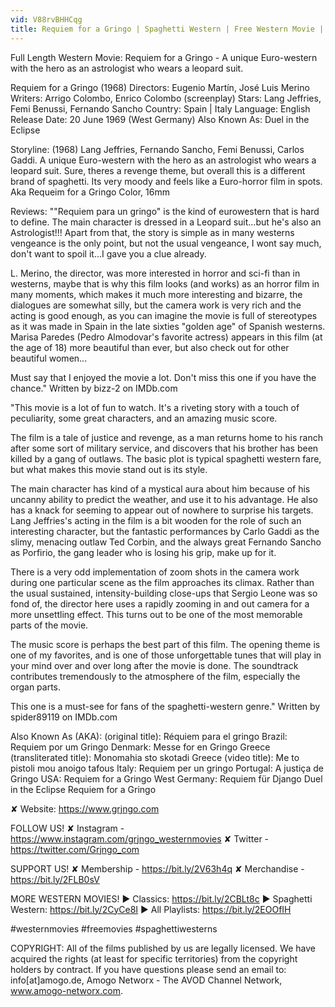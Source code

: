 ```yaml
---
vid: V88rvBHHCqg
title: Requiem for a Gringo | Spaghetti Western | Free Western Movie | English
---
```


Full Length Western Movie: Requiem for a Gringo - A unique Euro-western with the hero as an astrologist who wears a leopard suit.

Requiem for a Gringo (1968)
Directors: Eugenio Martín, José Luis Merino
Writers: Arrigo Colombo, Enrico Colombo (screenplay)
Stars: Lang Jeffries, Femi Benussi, Fernando Sancho 
Country: Spain | Italy
Language: English
Release Date: 20 June 1969 (West Germany) 
Also Known As: Duel in the Eclipse 

Storyline:
(1968) Lang Jeffries, Fernando Sancho, Femi Benussi, Carlos Gaddi. A unique Euro-western with the hero as an astrologist who wears a leopard suit. Sure, theres a revenge theme, but overall this is a different brand of spaghetti. Its very moody and feels like a Euro-horror film in spots. Aka Requeim for a Gringo Color, 16mm

Reviews:
""Requiem para un gringo" is the kind of eurowestern that is hard to define. The main character is dressed in a Leopard suit...but he's also an Astrologist!!! Apart from that, the story is simple as in many westerns vengeance is the only point, but not the usual vengeance, I wont say much, don't want to spoil it...I gave you a clue already.

L. Merino, the director, was more interested in horror and sci-fi than in westerns, maybe that is why this film looks (and works) as an horror film in many moments, which makes it much more interesting and bizarre, the dialogues are somewhat silly, but the camera work is very rich and the acting is good enough, as you can imagine the movie is full of stereotypes as it was made in Spain in the late sixties "golden age" of Spanish westerns. Marisa Paredes (Pedro Almodovar's favorite actress) appears in this film (at the age of 18) more beautiful than ever, but also check out for other beautiful women...

Must say that I enjoyed the movie a lot. Don't miss this one if you have the chance." Written by bizz-2 on IMDb.com

"This movie is a lot of fun to watch. It's a riveting story with a touch of peculiarity, some great characters, and an amazing music score.

The film is a tale of justice and revenge, as a man returns home to his ranch after some sort of military service, and discovers that his brother has been killed by a gang of outlaws. The basic plot is typical spaghetti western fare, but what makes this movie stand out is its style.

The main character has kind of a mystical aura about him because of his uncanny ability to predict the weather, and use it to his advantage. He also has a knack for seeming to appear out of nowhere to surprise his targets. Lang Jeffries's acting in the film is a bit wooden for the role of such an interesting character, but the fantastic performances by Carlo Gaddi as the slimy, menacing outlaw Ted Corbin, and the always great Fernando Sancho as Porfirio, the gang leader who is losing his grip, make up for it.

There is a very odd implementation of zoom shots in the camera work during one particular scene as the film approaches its climax. Rather than the usual sustained, intensity-building close-ups that Sergio Leone was so fond of, the director here uses a rapidly zooming in and out camera for a more unsettling effect. This turns out to be one of the most memorable parts of the movie.

The music score is perhaps the best part of this film. The opening theme is one of my favorites, and is one of those unforgettable tunes that will play in your mind over and over long after the movie is done. The soundtrack contributes tremendously to the atmosphere of the film, especially the organ parts.

This one is a must-see for fans of the spaghetti-western genre." Written by spider89119 on IMDb.com

Also Known As (AKA):
(original title): Réquiem para el gringo
Brazil: Requiem por um Gringo
Denmark: Messe for en Gringo
Greece (transliterated title): Monomahia sto skotadi
Greece (video title): Me to pistoli mou anoigo tafous
Italy: Requiem per un gringo
Portugal: A justiça de Gringo
USA: Requiem for a Gringo
West Germany: Requiem für Django
 Duel in the Eclipse
 Requiem for a Gringo

✘ Website: https://www.grjngo.com

FOLLOW US!
✘ Instagram - https://www.instagram.com/grjngo_westernmovies
✘ Twitter - https://twitter.com/Grjngo_com

SUPPORT US!
✘ Membership - https://bit.ly/2V63h4q
✘ Merchandise - https://bit.ly/2FLB0sV

MORE WESTERN MOVIES! 
► Classics: https://bit.ly/2CBLt8c 
► Spaghetti Western: https://bit.ly/2CyCe8I 
► All Playlists: https://bit.ly/2EOOfIH 

#westernmovies #freemovies #spaghettiwesterns

COPYRIGHT: All of the films published by us are legally licensed. We have acquired the rights (at least for specific territories) from the copyright holders by contract. If you have questions please send an email to: info[at]amogo.de, Amogo Networx - The AVOD Channel Network, www.amogo-networx.com.